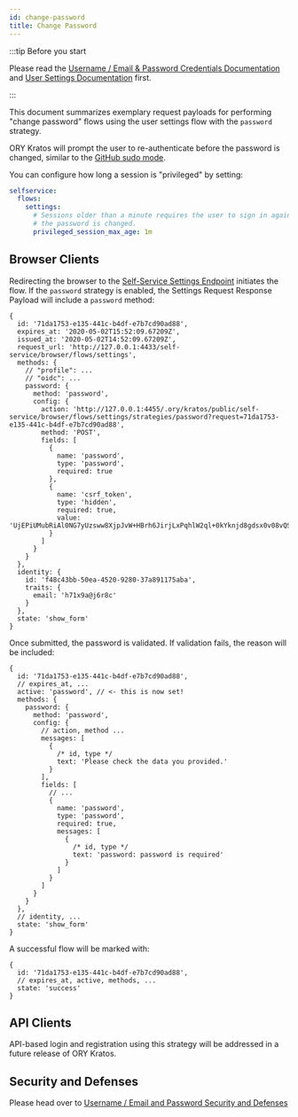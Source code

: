 ```yaml
---
id: change-password
title: Change Password
---
```


:::tip Before you start

Please read the
[Username / Email & Password Credentials Documentation](../../../concepts/credentials/username-email-password.mdx)
and [User Settings Documentation](../user-settings.mdx) first.

:::

This document summarizes exemplary request payloads for performing "change
password" flows using the user settings flow with the `password` strategy.

ORY Kratos will prompt the user to re-authenticate before the password is
changed, similar to the
[GitHub sudo mode](https://help.github.com/en/github/authenticating-to-github/sudo-mode).

You can configure how long a session is "privileged" by setting:

```yaml title="path/to/kratos/config.yml"
selfservice:
  flows:
    settings:
      # Sessions older than a minute requires the user to sign in again before
      # the password is changed.
      privileged_session_max_age: 1m
```

## Browser Clients

Redirecting the browser to the
[Self-Service Settings Endpoint](../user-settings.mdx#user-settings-process-sequence)
initiates the flow. If the `password` strategy is enabled, the Settings Request
Response Payload will include a `password` method:

```json5 title="$ curl http://<kratos-admin>/self-service/browser/flows/requests/settings?request=71da1753-e135-441c-b4df-e7b7cd90ad88"
{
  id: '71da1753-e135-441c-b4df-e7b7cd90ad88',
  expires_at: '2020-05-02T15:52:09.67209Z',
  issued_at: '2020-05-02T14:52:09.67209Z',
  request_url: 'http://127.0.0.1:4433/self-service/browser/flows/settings',
  methods: {
    // "profile": ...
    // "oidc": ...
    password: {
      method: 'password',
      config: {
        action: 'http://127.0.0.1:4455/.ory/kratos/public/self-service/browser/flows/settings/strategies/password?request=71da1753-e135-441c-b4df-e7b7cd90ad88',
        method: 'POST',
        fields: [
          {
            name: 'password',
            type: 'password',
            required: true
          },
          {
            name: 'csrf_token',
            type: 'hidden',
            required: true,
            value: 'UjEPiUMubRiAl0NG7yUzsww8XjpJvW+HBrh6JirjLxPqhlW2ql+0kYknjd8gdsx0v08vQSmqUEcZhNPsvkr2Kw=='
          }
        ]
      }
    }
  },
  identity: {
    id: 'f48c43bb-50ea-4520-9280-37a891175aba',
    traits: {
      email: 'h71x9a@j6r8c'
    }
  },
  state: 'show_form'
}
```

Once submitted, the password is validated. If validation fails, the reason will
be included:

```json5 title="$ curl http://<kratos-admin>/self-service/browser/flows/requests/settings?request=71da1753-e135-441c-b4df-e7b7cd90ad88"
{
  id: '71da1753-e135-441c-b4df-e7b7cd90ad88',
  // expires_at, ...
  active: 'password', // <- this is now set!
  methods: {
    password: {
      method: 'password',
      config: {
        // action, method ...
        messages: [
          {
            /* id, type */
            text: 'Please check the data you provided.'
          }
        ],
        fields: [
          // ...
          {
            name: 'password',
            type: 'password',
            required: true,
            messages: [
              {
                /* id, type */
                text: 'password: password is required'
              }
            ]
          }
        ]
      }
    }
  },
  // identity, ...
  state: 'show_form'
}
```

A successful flow will be marked with:

```json5 title="$ curl http://<kratos-admin>/self-service/browser/flows/requests/settings?request=71da1753-e135-441c-b4df-e7b7cd90ad88"
{
  id: '71da1753-e135-441c-b4df-e7b7cd90ad88',
  // expires_at, active, methods, ...
  state: 'success'
}
```

## API Clients

API-based login and registration using this strategy will be addressed in a
future release of ORY Kratos.

## Security and Defenses

Please head over to
[Username / Email and Password Security and Defenses](../user-login-user-registration/username-email-password.mdx#security-and-defenses)
